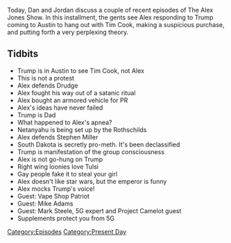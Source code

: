 {{DEFAULTSORT:
    #_EPISODE_0372:November 20-21, 2019
}}{{Episode
    | title             = November 20-21, 2019
    | caption           = Listen to this episode on [https://knowledgefight.libsyn.com/knowledge-fight-november-20-21-2019 Libsyn] [https://open.spotify.com/episode/5eGZiIr6FDrXNfJIxFpi5u Spotify]
    | episodeNumber     = 372
    | length            = 01:15:58
    | airDate           = November 22, 2019
    | coverageStartDate = November 20, 2019
    | coverageEndDate   = November 21, 2019
    | episodeType       = [[:Category:Present Day|Present Day]]
    | appearance        = [[Tim Cook]], [[Matt Drudge]], [[Benjamin Netanyahu]], [[Stephen Miller]], [[Tulsi Gabbard]]
    | oocDrop           = Pointless Rob Dew factoid
    | previousEpisode   = [[371: Canonical Space Weirdness]]
    | nextEpisode       = [[373: April 24, 2013]]
}}

{{Stub}}

Today, Dan and Jordan discuss a couple of recent episodes of The Alex Jones Show. In this installment, the gents see Alex responding to Trump coming to Austin to hang out with Tim Cook, making a suspicious purchase, and putting forth a very perplexing theory.

==Tidbits==

*Trump is in Austin to see Tim Cook, not Alex
*This is not a protest
*Alex defends Drudge
*Alex fought his way out of a satanic ritual
*Alex bought an armored vehicle for PR
*Alex's ideas have never failed
*Trump is Dad
*What happened to Alex's apnea?
*Netanyahu is being set up by the Rothschilds
*Alex defends Stephen Miller
*South Dakota is secretly pro-meth. It's been declassified
*Trump is manifestation of the group consciousness
*Alex is not go-hung on Trump
*Right wing loonies love Tulsi
*Gay people fake it to steal your girl
*Alex doesn't like star wars, but the emperor is funny
*Alex mocks Trump's voice!
*Guest: Vape Shop Patriot
*Guest: Mike Adams
*Guest: Mark Steele, 5G expert and Project Camelot guest
*Supplements protect you from 5G

[[Category:Episodes]]
[[Category:Present Day]]
